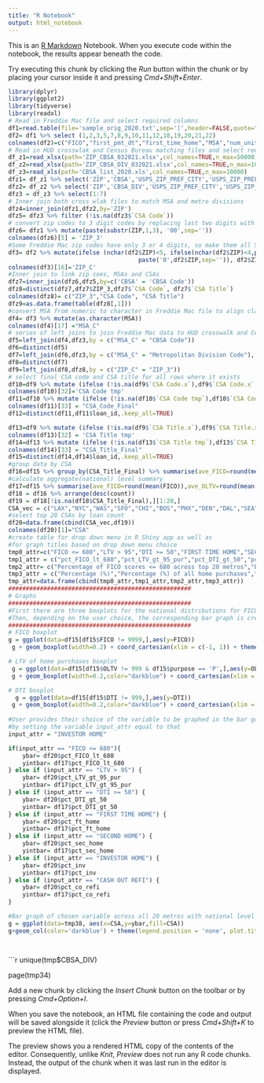 ```yaml
---
title: "R Notebook"
output: html_notebook
---
```


This is an [R Markdown](http://rmarkdown.rstudio.com) Notebook. When you execute code within the notebook, the results appear beneath the code. 

Try executing this chunk by clicking the *Run* button within the chunk or by placing your cursor inside it and pressing *Cmd+Shift+Enter*. 

```r
library(dplyr)
library(ggplot2)
library(tidyverse)
library(readxl)
# Read in Freddie Mac file and select required columns
df1=read.table(file='sample_orig_2020.txt',sep='|',header=FALSE,quote="",nrows=60000,stringsAsFactors = FALSE)
df2= df1 %>% select (1,2,3,5,7,8,9,10,11,12,18,19,20,21,22)
colnames(df2)=c("FICO","first_pmt_dt","first_time_home","MSA","num_units","occup_stat","OCLTV","DTI","OUPB","OLTV","prop_type","ZIP","loan_id","purpose","term")
# Read in HUD crosswlak and Census Bureau matching files and select required columns
df_z1=read_xlsx(path='ZIP_CBSA_032021.xlsx',col_names=TRUE,n_max=50000)
df_z2=read_xlsx(path='ZIP_CBSA_DIV_032021.xlsx',col_names=TRUE,n_max=10000)
df_z3=read_xls(path='CBSA_list_2020.xls',col_names=TRUE,n_max=10000)
dfz1= df_z1 %>% select('ZIP','CBSA','USPS_ZIP_PREF_CITY','USPS_ZIP_PREF_STATE')
dfz2= df_z2 %>% select('ZIP','CBSA_DIV','USPS_ZIP_PREF_CITY','USPS_ZIP_PREF_STATE')
dfz3 = df_z3 %>% select(1:7)
# Inner join both cross wlak files to match MSA and metro divisions
dfz4=inner_join(dfz1,dfz2,by='ZIP') 
dfz5= dfz3 %>% filter (!is.na(dfz3$`CSA Code`))
# convert zip codes to 3 digit codes by replacing last two digits with zeros, to align with Freddie Mac # zip codes
dfz6= dfz1 %>% mutate(paste(substr(ZIP,1,3), '00',sep='')) 
colnames(dfz6)[5] = 'ZIP_3'
#Some Freddie Mac zip codes have only 3 or 4 digits, so make them all 5 digits
df3= df2 %>% mutate(ifelse (nchar(df2$ZIP)<5, ifelse(nchar(df2$ZIP)<4,paste('00',df2$ZIP,sep=''),
                                     paste('0',df2$ZIP,sep='')), df2$ZIP))
colnames(df3)[16]='ZIP_C'
#Inner join to link zip coes, MSAs and CSAs
dfz7=inner_join(dfz6,dfz5,by=c('CBSA' = 'CBSA Code'))
dfz8=distinct(dfz7,dfz7$ZIP_3,dfz7$`CSA Code`, dfz7$`CSA Title`)
colnames(dfz8)= c("ZIP_3","CSA Code", "CSA Title")
dfz9=as.data.frame(table(dfz8[,1]))
#convert MSA from numeric to character in Freddie Mac file to align class for doing joins
df4= df3 %>% mutate(as.character(MSA)) 
colnames(df4)[17] ="MSA_C"
# series of left joins to join Freddie Mac data to HUD crosswalk and Census Bureau files
df5=left_join(df4,dfz3,by = c("MSA_C" = "CBSA Code"))
df6=distinct(df5)
df7=left_join(df6,dfz3,by = c("MSA_C" = "Metropolitan Division Code"), na_matches="never")
df8=distinct(df7)
df9=left_join(df8,dfz8,by = c("ZIP_C" = "ZIP_3"))
# select final CSA code and CSA title for all rows where it exists
df10=df9 %>% mutate (ifelse (!is.na(df9$`CSA Code.x`),df9$`CSA Code.x`,df9$`CSA Code.y`))
colnames(df10)[32]='CSA Code tmp'
df11=df10 %>% mutate (ifelse (!is.na(df10$`CSA Code tmp`),df10$`CSA Code tmp`, ifelse(!is.na(df10$`CSA Code`),df10$`CSA Code`,df10$`CSA Code tmp` )))
colnames(df11)[33] = "CSA_Code_Final"
df12=distinct(df11,df11$loan_id,.keep_all=TRUE)

df13=df9 %>% mutate (ifelse (!is.na(df9$`CSA Title.x`),df9$`CSA Title.x`,df9$`CSA Title.y`))
colnames(df13)[32] = 'CSA Title tmp'
df14=df13 %>% mutate (ifelse (!is.na(df13$`CSA Title tmp`),df13$`CSA Title tmp`, ifelse(!is.na(df13$`CSA Title`),df13$`CSA Title`,df13$`CSA Title tmp` )))
colnames(df14)[33] = "CSA_Title_Final"
df15=distinct(df14,df14$loan_id,.keep_all=TRUE)
#group data by CSA
df16=df15 %>% group_by(CSA_Title_Final) %>% summarise(ave_FICO=round(mean(FICO)),ave_OLTV=round(mean(OLTV)), ave_DTI = round(mean(DTI)),pct_ft_home=round(sum(first_time_home =='Y')/sum(first_time_home =='Y' | first_time_home =='N')*100,1),pct_sec_home=round(sum(occup_stat == 'S' & purpose == 'P')/sum(purpose == 'P')*100,1),pct_inv=round(sum(occup_stat == 'I' & purpose == 'P')/sum(purpose == 'P')*100,1), pct_15_and_lower=round(sum(term <= 180)/n()*100,1),pct_refi=round(sum(purpose == 'C' | purpose == 'N' | purpose == 'R'  )/sum(purpose == 'C' | purpose == 'N' | purpose == 'R' | purpose == 'P' )*100,1),pct_co_refi=round(sum(purpose == 'C')/sum(purpose == 'C' | purpose == 'N' | purpose == 'R' )*100,1),pct_FICO_lt_680=round(sum(FICO <=680)/sum(FICO != 9999 )*100,1),pct_DTI_gt_50=round(sum(DTI >=50)/sum(DTI != 999 )*100,1), pct_LTV_gt_95_pur=round(sum(OLTV > 95 & purpose == 'P')/sum(OLTV != 999 & purpose == 'P')*100,1), num_pur = sum(purpose == 'P'),count = n())
#calculate aggregate(national) level summary
df17=df15 %>% summarise(ave_FICO=round(mean(FICO)),ave_OLTV=round(mean(OLTV)), ave_DTI = round(mean(DTI)),pct_ft_home=round(sum(first_time_home =='Y')/sum(first_time_home =='Y' | first_time_home =='N')*100,1),pct_sec_home=round(sum(occup_stat == 'S' & purpose == 'P')/sum(purpose == 'P')*100,1),pct_inv=round(sum(occup_stat == 'I' & purpose == 'P')/sum(purpose == 'P')*100,1), pct_15_and_lower=round(sum(term <= 180)/n()*100,1),pct_refi=round(sum(purpose == 'C' | purpose == 'N' | purpose == 'R'  )/sum(purpose == 'C' | purpose == 'N' | purpose == 'R' | purpose == 'P' )*100,1),pct_co_refi=round(sum(purpose == 'C')/sum(purpose == 'C' | purpose == 'N' | purpose == 'R' )*100,1),pct_FICO_lt_680=round(sum(FICO <=680)/sum(FICO != 9999 )*100,1),pct_DTI_gt_50=round(sum(DTI >=50)/sum(DTI != 999 )*100,1),pct_LTV_gt_95_pur=round(sum(OLTV > 95 & purpose == 'P')/sum(OLTV != 999 & purpose == 'P')*100,1), num_pur = sum(purpose == 'P'),count = n())
df18 = df16 %>% arrange(desc(count))
df19 = df18[!is.na(df18$CSA_Title_Final),][1:20,]
CSA_vec = c("LAX","NYC","WAS","SFO","CHI","BOS","PHX","DEN","DAL","SEA","ATL","SLC","PHI","DET","POR","MIN","HOU","MIA","SAC","ORL")
#select top 20 CSAs by loan count
df20=data.frame(cbind(CSA_vec,df19))
colnames(df20)[1]="CSA"
#create table for drop down menu in R Shiny app as well as 
#for graph titles based on drop down menu choice 
tmp0_attr=c("FICO <= 680","LTV > 95","DTI >= 50","FIRST TIME HOME","SECOND HOME","INVESTOR HOME","CASH OUT REFI")
tmp1_attr = c("pct_FICO_lt_680","pct_LTV_gt_95_pur","pct_DTI_gt_50","pct_ft_home","pct_sec_home","pct_inv","pct_co_refi")
tmp2_attr= c("Percentage of FICO scores <= 680 across top 20 metros","Percentage of LTV > 95 across top 20 metros","Percentage of DTIs >= 50% across top 20 metros","First time home buyer percentage across top 20 metros","Second home buyer percentage across top 20 metros","Investor home buyer percentage across top 20 metros","Cash out refinance percentage across top 20 metros")
tmp3_attr = c("Percentage (%)","Percentage (%) of all home purchases","Percentage (%)","Percentage (%)","Percentage of all home purchases (%)","Percentage of all home purchases (%)","Percentage of all refinances (%)")
tmp_attr=data.frame(cbind(tmp0_attr,tmp1_attr,tmp2_attr,tmp3_attr))
####################################################
# Graphs
####################################################
#First there are three boxplots for the national distributions for FICO, LTV of home purchases and DTI
#Then, depending on the user choice, the corresponding bar graph is created
####################################################
# FICO boxplot
g = ggplot(data=df15[df15$FICO != 9999,],aes(y=FICO))
 g + geom_boxplot(width=0.2) + coord_cartesian(xlim = c(-1, 1)) + theme(legend.position = 'none', plot.title = element_text(hjust = 0.5),axis.ticks.x = element_blank(),axis.text.x = element_blank())  + labs(title= "FICO distribution",y="FICO ")

# LTV of home purchases boxplot 
 g = ggplot(data=df15[df15$OLTV != 999 & df15$purpose == 'P',],aes(y=OLTV))
 g + geom_boxplot(width=0.2,color="darkblue") + coord_cartesian(xlim = c(-1, 1)) + theme(legend.position = 'none', plot.title = element_text(hjust = 0.5),axis.ticks.x = element_blank(),axis.text.x = element_blank())  + labs(title= "LTV distribution of purchase mortgages",y="LTV ")

# DTI boxplot 
  g = ggplot(data=df15[df15$DTI != 999,],aes(y=DTI))
 g + geom_boxplot(width=0.2,color="darkblue") + coord_cartesian(xlim = c(-1, 1)) + theme(legend.position = 'none', plot.title = element_text(hjust = 0.5),axis.ticks.x = element_blank(),axis.text.x = element_blank())  + labs(title= "DTI distribution",y="DTI ")
 
#User provides their choice of the variable to be graphed in the bar graph  
#by setting the variable input_attr equal to that
input_attr = "INVESTOR HOME"

if(input_attr == "FICO <= 680"){
    ybar= df20$pct_FICO_lt_680
    yintbar= df17$pct_FICO_lt_680
} else if (input_attr == "LTV > 95") {
    ybar= df20$pct_LTV_gt_95_pur
    yintbar= df17$pct_LTV_gt_95_pur
} else if (input_attr == "DTI >= 50") {
    ybar= df20$pct_DTI_gt_50
    yintbar= df17$pct_DTI_gt_50
} else if (input_attr == "FIRST TIME HOME") {
    ybar= df20$pct_ft_home
    yintbar= df17$pct_ft_home
} else if (input_attr == "SECOND HOME") {
    ybar= df20$pct_sec_home
    yintbar= df17$pct_sec_home
} else if (input_attr == "INVESTOR HOME") {
    ybar= df20$pct_inv
    yintbar= df17$pct_inv
} else if (input_attr == "CASH OUT REFI") {
    ybar= df20$pct_co_refi
    yintbar= df17$pct_co_refi
}

#Bar graph of chosen variable across all 20 metros with national level shown as a dotted line
g = ggplot(data=tmp38, aes(x=CSA,y=ybar,fill=CSA))
g+geom_col(color='darkblue') + theme(legend.position = 'none', plot.title = element_text(hjust = 0.5))  + labs(title= tmp_attr[tmp_attr[,1]==input_attr,3],x="Top 20 Metros",y=tmp_attr[tmp_attr[,1]==input_attr,4]) + scale_fill_manual(values = c("DarkGreen","Yellow","Orange", "Blue","DarkGreen","Yellow","Orange", "Blue","DarkGreen","Yellow","Orange", "Blue","DarkGreen","Yellow","Orange", "Blue","DarkGreen","Yellow","Orange", "Blue")) +geom_hline(yintercept = yintbar,linetype = 'dotted', col = 'red') + geom_text(aes(0,yintbar, label = "National  level",vjust=-1,hjust=-0.2),size=3)




```


```r
unique(tmp$CBSA_DIV)

page(tmp34)

Add a new chunk by clicking the *Insert Chunk* button on the toolbar or by pressing *Cmd+Option+I*.

When you save the notebook, an HTML file containing the code and output will be saved alongside it (click the *Preview* button or press *Cmd+Shift+K* to preview the HTML file). 

The preview shows you a rendered HTML copy of the contents of the editor. Consequently, unlike *Knit*, *Preview* does not run any R code chunks. Instead, the output of the chunk when it was last run in the editor is displayed.